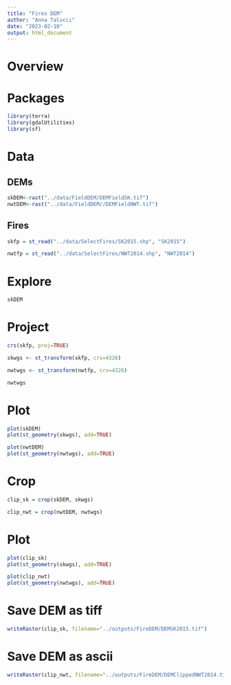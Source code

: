 ```yaml
---
title: "Fires DEM"
author: "Anna Talucci"
date: "2023-02-10"
output: html_document
---
```


# Overview

# Packages 

```r
library(terra)
library(gdalUtilities)
library(sf)
```


# Data

## DEMs
```r
skDEM<-rast("../data/FieldDEM/DEMFieldSK.tif")
nwtDEM<-rast("../data/FieldDEM//DEMFieldNWT.tif")
```

## Fires
```r
skfp = st_read("../data/SelectFires/SK2015.shp", "SK2015")

nwtfp = st_read("../data/SelectFires/NWT2014.shp", "NWT2014")

```
# Explore
```r
skDEM
```

# Project
```r
crs(skfp, proj=TRUE)
```
```r
skwgs <- st_transform(skfp, crs=4326)
```

```r
nwtwgs <- st_transform(nwtfp, crs=4326)
```

```r
nwtwgs
```

# Plot
```r
plot(skDEM)
plot(st_geometry(skwgs), add=TRUE)
```

```r
plot(nwtDEM)
plot(st_geometry(nwtwgs), add=TRUE)
```

# Crop 

```r
clip_sk = crop(skDEM, skwgs)
```

```r
clip_nwt = crop(nwtDEM, nwtwgs)
```

# Plot

```r
plot(clip_sk)
plot(st_geometry(skwgs), add=TRUE)
```

```r
plot(clip_nwt)
plot(st_geometry(nwtwgs), add=TRUE)
```

# Save DEM as tiff
```r
writeRaster(clip_sk, filename="../outputs/FireDEM/DEMSK2015.tif")
```

# Save DEM as ascii
```r
writeRaster(clip_nwt, filename="../outputs/FireDEM/DEMClippedNWT2014.tif")
```


